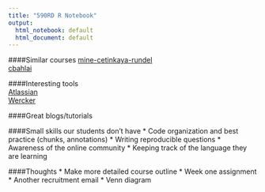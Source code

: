```yaml
---
title: "590RD R Notebook"
output:
  html_notebook: default
  html_document: default
---
```



####Similar courses
[mine-cetinkaya-rundel](https://github.com/mine-cetinkaya-rundel/2016-06-27-first-ds-course-user)  
[cbahlai](https://github.com/cbahlai/OSRR_course)

####Interesting tools  
[Atlassian](https://www.atlassian.com/software/sourcetree)  
[Wercker](http://wercker.com/)


####Great blogs/tutorials  


####Small skills our students don't have
* Code organization and best practice (chunks, annotations)
* Writing reproducible questions
* Awareness of the online community
* Keeping track of the language they are learning

####Thoughts
* Make more detailed course outline
* Week one assignment
* Another recruitment email
* Venn diagram

